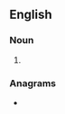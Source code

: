 ==English==

===Noun===
{{head|en|noun plural form}}

# {{plural of|pikestaff|lang=en}}

===Anagrams===
* {{anagrams|en|stiff peaks}}